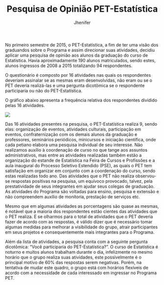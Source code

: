 % Pesquisa de Opinião PET-Estatística
% Jhenifer


No primeiro semestre de 2015, o PET-Estatística, a fim de ter uma visão 
dos graduandos sobre o Programa e assim direcionar suas atividades, 
decidiu aplicar uma pesquisa de opinião aos alunos da graduação do curso 
de Estatística. Havia aproximadamente 190 alunos matriculados, sendo 
estes, alunos ingressos de 2008 a 2015 totalizando 94 respondentes.

O questionário é composto por 16 atividades nas quais os respondentes 
deveriam assinalar se as mesmas eram desenvolvidas, não eram ou se o PET 
deveria realizá-las e uma pergunta dicotômica se o respondente 
participaria ou não do PET-Estatística.

O gráfico abaixo apresenta a frequência relativa dos respondentes 
dividido pelas 16 atividades.

![](/figures/grafico.png)

Das 16 atividades presentes na pesquisa, o PET-Estatística realiza 9, 
sendo elas: organização de eventos, atividades culturais, participação 
em eventos, confraternização com os demais alunos da graduação e
professores, seminários periódicos, minicursos e iniciação científica,
onde cada petiano elabora uma pesquisa individual de seu interesse. Não 
realizamos auxílio à coordenação de curso no que tange aos assuntos 
administrativos, mas entre as atividades realizadas também estão a 
organização do estande de Estatística na Feira de Cursos e Profissões e 
a aula inaugural do Processo Seletivo Estendido (PSE), as quais o PET 
tem satisfação em organizar em conjunto com a coordenação do curso, 
sendo estas realizadas todo ano. Das atividades que o PET não realiza 
observou-se respostas positivas na pesquisa, um equívoco provocado,
talvez, pela prestatividade de seus integrantes em ajudar seus colegas 
de graduação. As atividades do Programa são voltadas para ensino, 
pesquisa e extensão e não compreendem auxílio de monitoria, prestação de 
serviços etc.

Mesmo que em algumas atividades as porcentagens são quase as mesmas, é
notável que a maioria dos respondentes estão cientes das atividades que 
o PET realiza. E se olharmos para o total de atividades que o PET 
deveria fazer de acordo com as respostas, é válido dizer que é necessário
tomar algumas medidas para melhorar a visibilidade do grupo, atrair 
participantes em seus projetos e consequentemente mais integrantes para o
Programa.

Além da lista de atividades, a pesquisa conta com a seguinte pergunta 
dicotômica: "Você participaria do PET-Estatística?". O curso de
Estatística é noturno e muitos alunos trabalham durante o dia, 
infelizmente no mesmo horário que o grupo realiza suas atividades, este 
possivelmente é o principal motivo de 60% das respostas serem negativas. 
Porém, na tentativa de mudar este quadro, o grupo está com horários 
flexíveis de acordo com a necessidade de cada interessado em ingressar 
no Programa PET.
